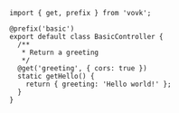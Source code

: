 ```tsx filename="/src/modules/basic/BasicController.ts"
import { get, prefix } from 'vovk';

@prefix('basic')
export default class BasicController {
  /**
   * Return a greeting
   */
  @get('greeting', { cors: true })
  static getHello() {
    return { greeting: 'Hello world!' };
  }
}
```
